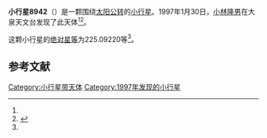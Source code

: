 {{Infobox planet
| bgcolour = #FFFFC0
| name = 8942 Takagi
| symbol = 
| image = 
| caption = 
| discovery = yes
| discovery_ref = 
| discoverer = [[小林隆男|小林隆男]]
| discovery_site = [[大泉天文台|大泉天文台]] 
| discovered = 1997年1月30日
| designations = yes
| mp_name = 
| named_after = 
| alt_names = 1997 BR2/ 1991 YH2 / 1993 FN38 / 1993 HH8 / 1995 VN3
| mp_category = [[主带小行星|主带小行星]]
| orbit_ref = <ref name="a">[http://ssd.jpl.nasa.gov/sbdb.cgi?sstr=8942 8942 Takagi] {{Wayback|url=http://ssd.jpl.nasa.gov/sbdb.cgi?sstr=8942 |date=20140902125628 }}，小行星數據庫瀏覽器（JPL Small-Body Database Browser）－[[美国国家航空航天局|美国国家航空航天局]]喷气推进实验室</ref>
| epoch = 2456400.5 (2013年4月18日更新)
| aphelion = {{convert|2.9530146|AU|km|3|abbr=on|lk=out}}
| perihelion = {{convert|2.5170008|AU|km|3|abbr=on}}
| semimajor = {{convert|2.7350077|AU|km|3|abbr=on}}
| eccentricity = 0.0797098
| period = 1652.099736 [[日|日]]<br />4.52[[儒略年|儒略年]]
| avg_speed = 
| inclination = 4.37987
| asc_node = 152.38591
| mean_anomaly = 
| arg_peri = 225.09220
| satellites = 
| physical_characteristics = yes
| dimensions = 
| mass = 
| density = 
| surface_grav = 
| escape_velocity = 
| sidereal_day = 
| axial_tilt = 
| pole_ecliptic_lat = 
| pole_ecliptic_lon = 
| albedo = 
| temperatures= 
| temp_name1 = 
| mean_temp_1 = 
| max_temp_1 = 
| temp_name2 = 
| max_temp_2 = 
| spectral_type = 
| abs_magnitude = 225.09220
}}

'''小行星8942'''（{{lang-en|8942 Takagi}}）是一颗围绕[[太阳|太阳]][[公转|公转]]的[[小行星|小行星]]。1997年1月30日，[[小林隆男|小林隆男]]在大泉天文台发现了此天体<ref name="a" /><ref>{{cite news|title=小行星列表|url=http://cfa-www.harvard.edu/iau/lists/NumberedMPs.txt|accessdate=2013-07-08|newspaper=哈佛大学|archive-date=2008-05-17|archive-url=https://web.archive.org/web/20080517010638/http://cfa-www.harvard.edu/iau/lists/NumberedMPs.txt|dead-url=no}}</ref>。

这颗小行星的[[绝对星等|绝对星等]]为225.09220等<ref name="a" />。

==参考文献==
{{reflist}}
{{Minor Planet Number|[[小行星8941|小行星8941]]|[[小行星8943|小行星8943]]}}

{{小天体}}

[[Category:小行星带天体|Category:小行星带天体]]
[[Category:1997年发现的小行星|Category:1997年发现的小行星]]

{{asteroid-stub}}